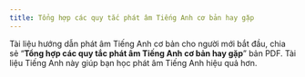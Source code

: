---
title: Tổng hợp các quy tắc phát âm Tiếng Anh cơ bản hay gặp
---

Tài liệu hướng dẫn phát âm Tiếng Anh cơ bản cho người mới bắt đầu, chia sẻ “**Tổng hợp các quy tắc phát âm Tiếng Anh cơ bản hay gặp**” bản PDF. Tài liệu Tiếng Anh này giúp bạn học phát âm Tiếng Anh hiệu quả hơn.

